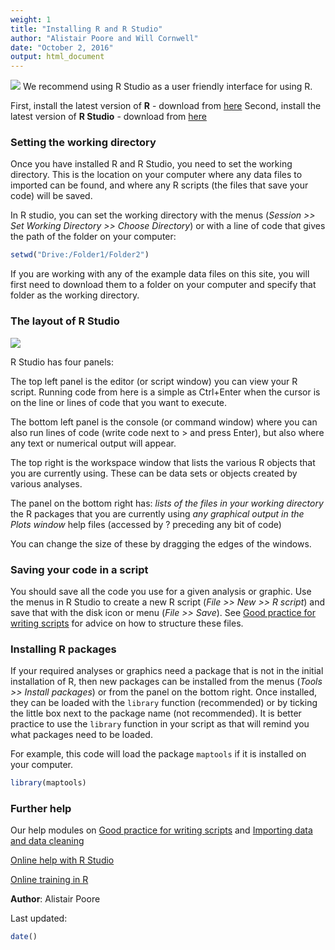 ```yaml
---
weight: 1
title: "Installing R and R Studio"
author: "Alistair Poore and Will Cornwell"
date: "October 2, 2016"
output: html_document
---
```


![](blue-125.png)
We recommend using R Studio as a user friendly interface for using R.

First, install the latest version of **R** - download from [here](http://cran.rstudio.com/) 
Second, install the latest version of **R Studio** - download from [here](http://www.rstudio.com/products/rstudio/download/)
  

### Setting the working directory
 
Once you have installed R and R Studio, you need to set the working directory. This is the location on your computer where any data files to imported can be found, and where any R scripts (the files that save your code) will be saved. 

In R studio, you can set the working directory with the menus (*Session >> Set Working Directory >> Choose Directory*) or with a line of code that gives the path of the folder on your computer:

```r
setwd("Drive:/Folder1/Folder2")
```

If you are working with any of the example data files on this site, you will first need to download them to a folder on your computer and specify that folder as the working directory.
  

### The layout of R Studio
 
![](Installing_R_and_R_Studio_image.jpg)

R Studio has four panels:

The top left panel is the editor (or script window) you can view your R script. Running code from here is a simple as Ctrl+Enter when the cursor is on the line or lines of code that you want to execute.

The bottom left panel is the console (or command window) where you can also run lines of code (write code next to > and press Enter), but also where any text or numerical output will appear.

The top right is the workspace window that lists the various R objects that you are currently using. These can be data sets or objects created by various analyses.

The panel on the bottom right has:
*lists of the files in your working directory
*the R packages that you are currently using
*any graphical output in the Plots window
*help files (accessed by ? preceding any bit of code)

You can change the size of these by dragging the edges of the windows.
  

### Saving your code in a script
 
You should save all the code you use for a given analysis or graphic. Use the menus in R Studio to create a new R script (*File >> New >> R script*) and save that with the disk icon or menu (*File >> Save*). See [Good practice for writing scripts](http:environmentalcomputing.net/Good-practice-for-writing-scripts/) for advice on how to structure these files.
  

### Installing R packages
 

If your required analyses or graphics need a package that is not in the initial installation of R, then new packages can be installed from the menus (*Tools >> Install packages*) or from the panel on the bottom right. Once installed, they can be loaded with the `library` function (recommended) or by ticking the little box next to the package name (not recommended). It is better practice to use the `library` function in your script as that will remind you what packages need to be loaded.

For example, this code will load the package `maptools` if it is installed on your computer.

```r
library(maptools)
```
  

### Further help
 

Our help modules on [Good practice for writing scripts](http:environmentalcomputing.net/Good-practice-for-writing-scripts/) and [Importing data and data cleaning](http://environmentalcomputing.net/importing-data/)

[Online help with R Studio](https://support.rstudio.com/hc/en-us/sections/200107586-Using-RStudio)

[Online training in R](http://www.rstudio.com/training/online-learning/)
  

**Author**: Alistair Poore
 
Last updated:
```r
date()
```
